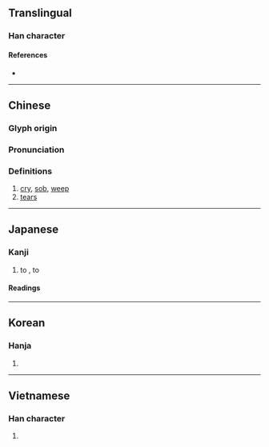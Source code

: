 {{character info/new}}
==Translingual==

===Han character===
{{Han char|rn=85|rad=水|as=05|sn=8|four=30118|canj=EYT|ids=⿰氵立}}

====References====
* {{Han ref|kx=0617.090|dkj=17309|dj=1012.070|hdz=31593.020|uh=6CE3|ud=27875|bh=AA5F|bd=43615}}

----

==Chinese==
{{zh-forms}}

===Glyph origin===
{{Han etym}}

===Pronunciation===
{{zh-pron
|m=qì
|c=jap1
|h=pfs=
|md=
|mn=khip
|w=
|mc=y
|oc=y
|cat=v,n
}}

===Definitions===
{{zh-hanzi}}

# [[cry]], [[sob]], [[weep]]
# [[tears]]

----

==Japanese==

===Kanji===
{{ja-kanji|grade=4|rs=水05}}

# to {{l|en|cry}}, to {{l|en|weep}}

====Readings====
{{ja-readings
|goon=こう<こふ
|kanon=きゅう<きふ
|kun=な-く, な-き
}}

----

==Korean==

===Hanja===
{{ko-hanja|hangeul=읍}}

# {{defn|lang=ko|sort=水05}}

----

==Vietnamese==

===Han character===
{{vi-hantu|[[khắp]], [[khấp]], [[lớp]], [[rắp]], [[rập]], [[khóc]]|rs=水05}}

# {{defn|lang=vi}}